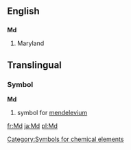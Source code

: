 ==English==
==={{abbreviation}}===
'''Md'''

#Maryland



==Translingual==
===Symbol===
'''Md'''
#{{chemistry}} symbol for [[mendelevium]]
[[Category:Symbols for chemical elements]]

[[fr:Md]]
[[ja:Md]]
[[pl:Md]]